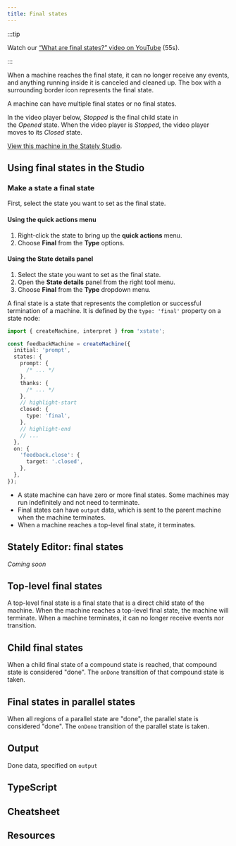 ```yaml
---
title: Final states
---
```



:::tip

Watch our [“What are final states?” video on YouTube](https://www.youtube.com/watch?v=wqW8Gz4NYDc&list=PLvWgkXBB3dd4I_l-djWVU2UGPyBgKfnTQ&index=7) (55s).

:::

When a machine reaches the final state, it can no longer receive any events, and anything running inside it is canceled and cleaned up. The box with a surrounding border icon represents the final state.

A machine can have multiple final states or no final states.

In the video player below, *Stopped* is the final child state in the *Opened* state. When the video player is *Stopped*, the video player moves to its *Closed* state.

<p>
<ThemedImage
  alt="Video player state machine containing closed and opened states. On the Play event, the Closed state transitions to the Opened state. The Opened state invokes a startVideo actor and has a description of “The video player should be in full-screen mode.” The Opened state contains Playing and Paused states, which are transitioned between using the Pause and Play events. There’s a Stop event from the Opened state that transitions to the final state of Stopped, represented by an icon alongside the Stopped label of a square with a double border. There’s a delayed transition from the Stopped state back to the Closed state after 5 seconds."
  sources={{
    light: 'https://stately.ai/registry/machines/c6f8ca35-25e3-4fc6-b4fe-c9994715852e.light.png',
    dark: 'https://stately.ai/registry/machines/c6f8ca35-25e3-4fc6-b4fe-c9994715852e.dark.png',
  }}
/>
</p>

[View this machine in the Stately Studio](https://stately.ai/registry/editor/e13bef2b-bb13-4465-96ac-0bc25340688e?machineId=c6f8ca35-25e3-4fc6-b4fe-c9994715852e).

## Using final states in the Studio

### Make a state a final state

First, select the state you want to set as the final state.

#### Using the **quick actions** menu

1. Right-click the state to bring up the **quick actions** menu.
2. Choose **Final** from the **Type** options.

#### Using the **State details** panel

1. Select the state you want to set as the final state.
2. Open the **State details** panel from the right tool menu.
3. Choose **Final** from the **Type** dropdown menu.


A final state is a state that represents the completion or successful termination of a machine. It is defined by the `type: 'final'` property on a state node:

```ts
import { createMachine, interpret } from 'xstate';

const feedbackMachine = createMachine({
  initial: 'prompt',
  states: {
    prompt: {
      /* ... */
    },
    thanks: {
      /* ... */
    },
    // highlight-start
    closed: {
      type: 'final',
    },
    // highlight-end
    // ...
  },
  on: {
    'feedback.close': {
      target: '.closed',
    },
  },
});
```

- A state machine can have zero or more final states. Some machines may run indefinitely and not need to terminate.
- Final states can have `output` data, which is sent to the parent machine when the machine terminates.
- When a machine reaches a top-level final state, it terminates.

## Stately Editor: final states

_Coming soon_

## Top-level final states

A top-level final state is a final state that is a direct child state of the machine. When the machine reaches a top-level final state, the machine will terminate. When a machine terminates, it can no longer receive events nor transition.

## Child final states

When a child final state of a compound state is reached, that compound state is considered "done". The `onDone` transition of that compound state is taken.

## Final states in parallel states

When all regions of a parallel state are "done", the parallel state is considered "done". The `onDone` transition of the parallel state is taken.

## Output

Done data, specified on `output`

## TypeScript

## Cheatsheet

## Resources
